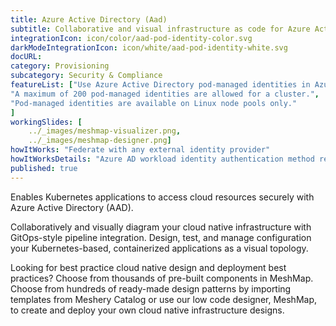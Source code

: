 ```yaml
---
title: Azure Active Directory (Aad)  
subtitle: Collaborative and visual infrastructure as code for Azure Active Directory (Aad)
integrationIcon: icon/color/aad-pod-identity-color.svg
darkModeIntegrationIcon: icon/white/aad-pod-identity-white.svg
docURL: 
category: Provisioning
subcategory: Security & Compliance
featureList: ["Use Azure Active Directory pod-managed identities in Azure Kubernetes Service.",
"A maximum of 200 pod-managed identities are allowed for a cluster.",
"Pod-managed identities are available on Linux node pools only."
]
workingSlides: [
    ../_images/meshmap-visualizer.png,
    ../_images/meshmap-designer.png]
howItWorks: "Federate with any external identity provider"
howItWorksDetails: "Azure AD workload identity authentication method replaces pod-managed identity, which integrates with the Kubernetes native capabilities to federate with any external identity providers on behalf of the application."
published: true
---
```

<p>
    Enables Kubernetes applications to access cloud resources securely with Azure Active Directory (AAD).
</p>
<p>
    Collaboratively and visually diagram your cloud native infrastructure with GitOps-style pipeline integration. Design, test, and manage configuration your Kubernetes-based, containerized applications as a visual topology.
</p>
<p>
    Looking for best practice cloud native design and deployment best practices? Choose from thousands of pre-built components in MeshMap. Choose from hundreds of ready-made design patterns by importing templates from Meshery Catalog or use our low code designer, MeshMap, to create and deploy your own cloud native infrastructure designs.
</p>